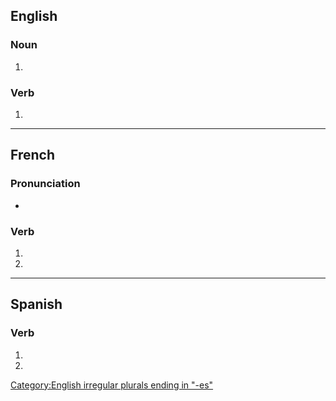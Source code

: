 {{also|anastomosés}}
==English==

===Noun===
{{head|en|noun form}}

# {{plural of|anastomosis|lang=en}}

===Verb===
{{head|en|verb form}}

# {{en-third-person singular of|anastomose}}

[[Category:English irregular plurals ending in "-es"]]

----

==French==

===Pronunciation===
* {{homophones|anastomose|anastomosent|lang=fr}}

===Verb===
{{head|fr|verb form}}

# {{inflection of|anastomoser||2|s|pres|ind|lang=fr}}
# {{inflection of|anastomoser||2|s|pres|sub|lang=fr}}

----

==Spanish==

===Verb===
{{head|es|verb form}}

# {{es-verb form of|anastomosar|ending=-ar|mood=subjunctive|tense=present|number=s|person=2|formal=n}}
# {{es-verb form of|anastomosar|ending=-ar|mood=imperative|number=s|person=2|formal=n|sense=negative}}